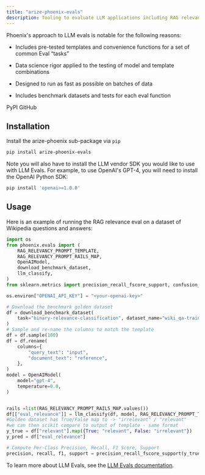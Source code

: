 ```yaml
---
title: "arize-phoenix-evals"
description: Tooling to evaluate LLM applications including RAG relevance, answer relevance, and more.
---
```


Phoenix's approach to LLM evals is notable for the following reasons:

* Includes pre-tested templates and convenience functions for a set of common Eval “tasks”

* Data science rigor applied to the testing of model and template combinations

* Designed to run as fast as possible on batches of data

* Includes benchmark datasets and tests for each eval function

<Card horizontal title="arize-phoenix-evals" icon="cube" href="https://pypi.org/project/arize-phoenix-evals/">
PyPI
</Card>

<Card horizontal title="phoenix/js/packages/phoenix-mcp at main · Arize-ai/phoenix" icon="github" href="https://github.com/Arize-ai/phoenix/tree/main/js/packages/phoenix-mcp">
GitHub
</Card>

## Installation

Install the arize-phoenix sub-package via `pip`

```sh
pip install arize-phoenix-evals
```

Note you will also have to install the LLM vendor SDK you would like to use with LLM Evals. For example, to use OpenAI's GPT-4, you will need to install the OpenAI Python SDK:

```sh
pip install 'openai>=1.0.0'
```

## Usage

Here is an example of running the RAG relevance eval on a dataset of Wikipedia questions and answers:

```python expandable
import os
from phoenix.evals import (
    RAG_RELEVANCY_PROMPT_TEMPLATE,
    RAG_RELEVANCY_PROMPT_RAILS_MAP,
    OpenAIModel,
    download_benchmark_dataset,
    llm_classify,
)
from sklearn.metrics import precision_recall_fscore_support, confusion_matrix, ConfusionMatrixDisplay

os.environ["OPENAI_API_KEY"] = "<your-openai-key>"

# Download the benchmark golden dataset
df = download_benchmark_dataset(
    task="binary-relevance-classification", dataset_name="wiki_qa-train"
)
# Sample and re-name the columns to match the template
df = df.sample(100)
df = df.rename(
    columns={
        "query_text": "input",
        "document_text": "reference",
    },
)
model = OpenAIModel(
    model="gpt-4",
    temperature=0.0,
)


rails =list(RAG_RELEVANCY_PROMPT_RAILS_MAP.values())
df[["eval_relevance"]] = llm_classify(df, model, RAG_RELEVANCY_PROMPT_TEMPLATE, rails)
#Golden dataset has True/False map to -> "irrelevant" / "relevant"
#we can then scikit compare to output of template - same format
y_true = df["relevant"].map({True: "relevant", False: "irrelevant"})
y_pred = df["eval_relevance"]

# Compute Per-Class Precision, Recall, F1 Score, Support
precision, recall, f1, support = precision_recall_fscore_support(y_true, y_pred)
```

To learn more about LLM Evals, see the [LLM Evals documentation](/phoenix).


